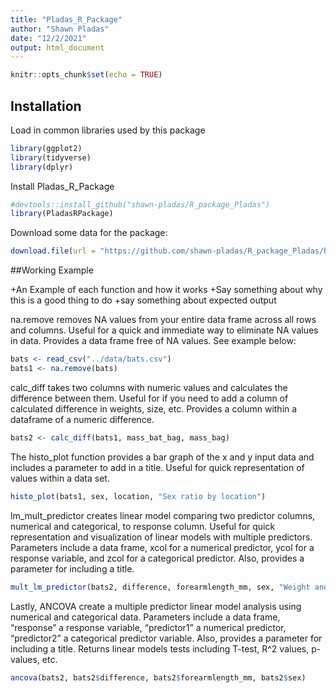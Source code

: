 ```yaml
---
title: "Pladas_R_Package"
author: "Shawn Pladas"
date: "12/2/2021"
output: html_document
---
```


```r
knitr::opts_chunk$set(echo = TRUE)
```

## Installation

Load in common libraries used by this package

```r
library(ggplot2)
library(tidyverse)
library(dplyr)
```

Install Pladas_R_Package 

```r
#devtools::install_github("shawn-pladas/R_package_Pladas")
library(PladasRPackage)
```

Download some data for the package:

```r
download.file(url = "https://github.com/shawn-pladas/R_package_Pladas/blob/master/data/Bat_Capture_Data.csv", destfile = "../data/bats.csv")
```

##Working Example

+An Example of each function and how it works
+Say something about why this is a good thing to do
+say something about expected output

na.remove removes NA values from your entire data frame across all rows and columns. Useful for a quick and immediate way to eliminate NA values in data. Provides a data frame free of NA values. See example below:

```r
bats <- read_csv("../data/bats.csv")
bats1 <- na.remove(bats)

```

calc_diff takes two columns with numeric values and calculates the difference between them. Useful for if you need to add a column of calculated difference in weights, size, etc. Provides a column within a dataframe of a numeric difference. 

```r
bats2 <- calc_diff(bats1, mass_bat_bag, mass_bag)

```

The histo_plot function provides a bar graph of the x and y input data and includes a parameter to add in a title. Useful for quick representation of values within a data set. 

```r

histo_plot(bats1, sex, location, "Sex ratio by location")

```

lm_mult_predictor creates linear model comparing two predictor columns, numerical and categorical, to response column. Useful for quick representation and visualization of linear models with multiple predictors. Parameters include a data frame, xcol for a numerical predictor, ycol for a response variable, and zcol for a categorical predictor. Also, provides a parameter for including a title. 

```r

mult_lm_predictor(bats2, difference, forearmlength_mm, sex, "Weight and sex as predictors of forearm length")

```

Lastly, ANCOVA create a multiple predictor linear model analysis using numerical and categorical data. Parameters include a data frame, "response" a response variable, "predictor1" a numerical predictor, "predictor2" a categorical predictor variable. Also, provides a parameter for including a title. Returns linear models tests including T-test, R^2 values, p-values, etc. 

```r

ancova(bats2, bats2$difference, bats2$forearmlength_mm, bats2$sex)

```



